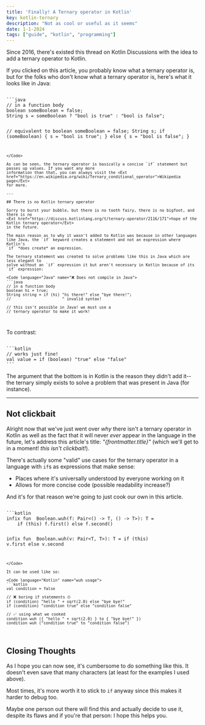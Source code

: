 ```yaml
---
title: 'Finally! A Ternary operator in Kotlin'
key: kotlin-ternary
description: "Not as cool or useful as it seems"
date: 1-1-2024
tags: ["guide", "kotlin", "programming"]
---
```



Since 2016, there's existed <Ext href="https://discuss.kotlinlang.org/t/ternary-operator/2116">this thread</Ext>
on Kotlin Discussions with the idea to add a ternary operator to Kotlin.

If you clicked on this article, you probably know what a ternary operator is, but for
the folks who don't know what a ternary operator is, here's what it looks like in Java:

<Code language="Java" name="Ternary operator in Java">
```java
// in a function body
boolean someBoolean = false;
String s = someBoolean ? "bool is true" : "bool is false";

// equivalent to
boolean someBoolean = false;
String s;
if (someBoolean) {
    s = "bool is true";
} else {
    s = "bool is false";
}
```
</Code>

As can be seen, the ternary operator is basically a concise `if` statement but passes up values. If you want any more
information than that, you can always visit the <Ext href="https://en.wikipedia.org/wiki/Ternary_conditional_operator">Wikipedia page</Ext> 
for more.

---

## There is no Kotlin ternary operator

Sorry to burst your bubble, but there is no tooth fairy, there is no bigfoot, and there is no
<Ext href="https://discuss.kotlinlang.org/t/ternary-operator/2116/171">hope of the Kotlin ternary operator</Ext>
in the future. 

The main reason as to why it wasn't added to Kotlin was because in other languages
like Java, the `if` keyword creates a statement and not an expression where Kotlin's
`if` *does create* an expression.

The ternary statement was created to solve problems like this in Java which are less elegant to
solve without an `if` expression it but aren't necessary in Kotlin because of its `if` expression:

<Code language="Java" name="❌ Does not compile in Java">
```java
// in a function body
boolean hi = true;
String string = if (hi) "hi there!" else "bye there!";
//                      ^ invalid syntax!

// this isn't possible in Java! we must use a
// ternary operator to make it work!
```
</Code>

To contrast:

<Code language="Kotlin" name="✅ Using an if expression in Kotlin">
```kotlin
// works just fine!
val value = if (boolean) "true" else "false"
```
</Code>

The argument that the bottom is in Kotlin is the reason they didn't add it--the ternary
simply exists to solve a problem that was present in Java (for instance).

---

## Not clickbait

Alright now that we've just went over *why* there isn't a ternary operator in Kotlin as well
as the fact that it will never *ever* appear in the language in the future, let's address this
article's title: *"{frontmatter.title}"* (which we'll get to in a moment! *this isn't clickbait!*).

There's actually some "valid" use cases for the ternary operator in a language with `if`s as
expressions that make sense:
- Places where it's universally understood by everyone working on it
- Allows for more concise code (possible readability increase?)

And it's for that reason we're going to just cook our own in this article.

<Code language="Kotlin" name="Expressions.kt">
```kotlin
infix fun <T : Any> Boolean.wuh(f: Pair<() -> T, () -> T>): T = 
    if (this) f.first() else f.second()

infix fun <T : Any> Boolean.wuh(v: Pair<T, T>): T = 
    if (this) v.first else v.second
```
</Code>

It can be used like so:

<Code language="Kotlin" name="wuh usage">
```kotlin
val condition = false

// ❌ boring if statements 🙄
if (condition) "hello " + sqrt(2.0) else "bye bye!"
if (condition) "condition true" else "condition false"

// ✅ using what we cooked
condition wuh ({ "hello " + sqrt(2.0) } to { "bye bye!" })
condition wuh ("condition true" to "condition false")
```
</Code>

## Closing Thoughts
As I hope you can now see, it's cumbersome to do something like this. It doesn't even save that
many characters (at least for the examples I used above).

Most times, it's more worth it to stick to `if` anyway since this makes it harder to debug too.

Maybe one person out there will find this and actually decide to use it, despite its flaws
and if you're that person: I hope this helps you.
